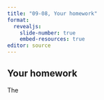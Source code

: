 ```yaml
---
title: "09-08, Your homework"
format: 
  revealjs:
    slide-number: true
    embed-resources: true
editor: source
---
```


## Your homework

:::notes
The
:::
  
